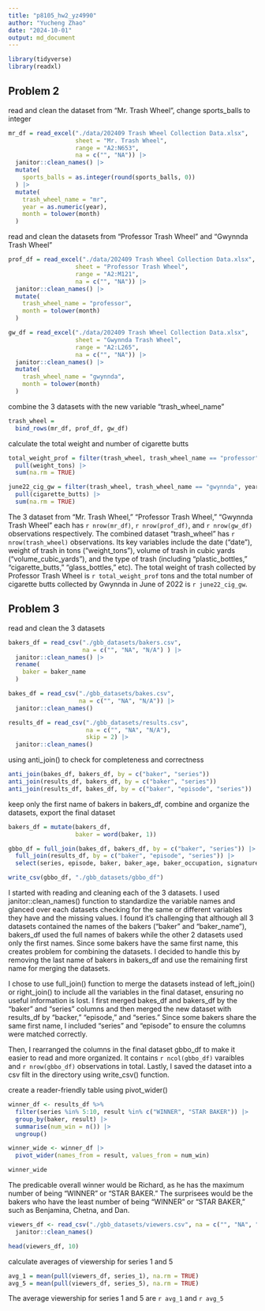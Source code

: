```yaml
---
title: "p8105_hw2_yz4990"
author: "Yucheng Zhao"
date: "2024-10-01"
output: md_document
---
```



```r
library(tidyverse)
library(readxl)
```



## Problem 2

read and clean the dataset from "Mr. Trash Wheel", change sports_balls to integer
```r
mr_df = read_excel("./data/202409 Trash Wheel Collection Data.xlsx", 
                   sheet = "Mr. Trash Wheel", 
                   range = "A2:N653", 
                   na = c("", "NA")) |> 
  janitor::clean_names() |> 
  mutate(
    sports_balls = as.integer(round(sports_balls, 0))
  ) |> 
  mutate(
    trash_wheel_name = "mr",
    year = as.numeric(year),
    month = tolower(month)
  )
```

read and clean the datasets from "Professor Trash Wheel" and "Gwynnda Trash Wheel"
```r
prof_df = read_excel("./data/202409 Trash Wheel Collection Data.xlsx", 
                   sheet = "Professor Trash Wheel", 
                   range = "A2:M121", 
                   na = c("", "NA")) |> 
  janitor::clean_names() |> 
  mutate(
    trash_wheel_name = "professor",
    month = tolower(month)
  )

gw_df = read_excel("./data/202409 Trash Wheel Collection Data.xlsx", 
                   sheet = "Gwynnda Trash Wheel", 
                   range = "A2:L265", 
                   na = c("", "NA")) |> 
  janitor::clean_names() |> 
  mutate(
    trash_wheel_name = "gwynnda",
    month = tolower(month)
  )
```

combine the 3 datasets with the new variable "trash_wheel_name" 
```r
trash_wheel = 
  bind_rows(mr_df, prof_df, gw_df)

```

calculate the total weight and number of cigarette butts
```r
total_weight_prof = filter(trash_wheel, trash_wheel_name == "professor") |> 
  pull(weight_tons) |> 
  sum(na.rm = TRUE)

june22_cig_gw = filter(trash_wheel, trash_wheel_name == "gwynnda", year == 2022, month == "june") |> 
  pull(cigarette_butts) |> 
  sum(na.rm = TRUE)
```
The 3 dataset from "Mr. Trash Wheel," "Professor Trash Wheel," "Gwynnda Trash Wheel" each has `r nrow(mr_df)`, `r nrow(prof_df)`, and `r nrow(gw_df)` observations respectively. The combined dataset "trash_wheel" has `r nrow(trash_wheel)` observations. Its key variables include the date ("date"), weight of trash in tons ("weight_tons"), volume of trash in cubic yards ("volume_cubic_yards"), and the type of trash (including "plastic_bottles," "cigarette_butts," "glass_bottles," etc). The total weight of trash collected by Professor Trash Wheel is `r total_weight_prof` tons and the total number of cigarette butts collected by Gwynnda in June of 2022 is `r june22_cig_gw`. 


## Problem 3

read and clean the 3 datasets
```r
bakers_df = read_csv("./gbb_datasets/bakers.csv",
                     na = c("", "NA", "N/A") ) |> 
  janitor::clean_names() |> 
  rename(
    baker = baker_name
  )

bakes_df = read_csv("./gbb_datasets/bakes.csv",
                    na = c("", "NA", "N/A")) |> 
  janitor::clean_names()

results_df = read_csv("./gbb_datasets/results.csv",
                      na = c("", "NA", "N/A"), 
                      skip = 2) |> 
  janitor::clean_names()
```

using anti_join() to check for completeness and correctness
```r
anti_join(bakes_df, bakers_df, by = c("baker", "series"))
anti_join(results_df, bakers_df, by = c("baker", "series"))
anti_join(results_df, bakes_df, by = c("baker", "episode", "series"))
```

keep only the first name of bakers in bakers_df, combine and organize the datasets, export the final dataset
```r
bakers_df = mutate(bakers_df, 
                   baker = word(baker, 1))

gbbo_df = full_join(bakes_df, bakers_df, by = c("baker", "series")) |> 
  full_join(results_df, by = c("baker", "episode", "series")) |> 
  select(series, episode, baker, baker_age, baker_occupation, signature_bake, technical, hometown, show_stopper, result)

write_csv(gbbo_df, "./gbb_datasets/gbbo_df")
```
I started with reading and cleaning each of the 3 datasets. I used janitor::clean_names() function to standardize the variable names and glanced over each datasets checking for the same or different variables they have and the missing values. I found it's challenging that although all 3 datasets contained the names of the bakers ("baker" and "baker_name"), bakers_df used the full names of bakers while the other 2 datasets used only the first names. Since some bakers have the same first name, this creates problem for combining the datasets. I decided to handle this by removing the last name of bakers in bakers_df and use the remaining first name for merging the datasets. 

I chose to use full_join() function to merge the datasets instead of left_join() or right_join() to include all the variables in the final dataset, ensuring no useful information is lost. I first merged bakes_df and bakers_df by the "baker" and "series" columns and then merged the new dataset with results_df by "backer," "episode," and "series." Since some bakers share the same first name, I included "series" and "episode" to ensure the columns were matched correctly. 

Then, I rearranged the columns in the final dataset gbbo_df to make it easier to read and more organized. It contains `r ncol(gbbo_df)` varaibles and `r nrow(gbbo_df)` observations in total. Lastly, I saved the dataset into a csv filt in the directory using write_csv() function. 






create a reader-friendly table using pivot_wider()
```r

winner_df <- results_df %>%
  filter(series %in% 5:10, result %in% c("WINNER", "STAR BAKER")) |> 
  group_by(baker, result) |> 
  summarise(num_win = n()) |> 
  ungroup()

winner_wide <- winner_df |> 
  pivot_wider(names_from = result, values_from = num_win)

winner_wide
```
The predicable overall winner would be Richard, as he has the maximum number of being "WINNER" or "STAR BAKER." The surprisees would be the bakers who have the least number of being "WINNER" or "STAR BAKER," such as Benjamina, Chetna, and Dan. 

```r

viewers_df <- read_csv("./gbb_datasets/viewers.csv", na = c("", "NA", "N/A")) |> 
  janitor::clean_names()

head(viewers_df, 10)

```
calculate averages of viewership for series 1 and 5
```r
avg_1 = mean(pull(viewers_df, series_1), na.rm = TRUE)
avg_5 = mean(pull(viewers_df, series_5), na.rm = TRUE)


```
The average viewership for series 1 and 5 are `r avg_1` and `r avg_5`



